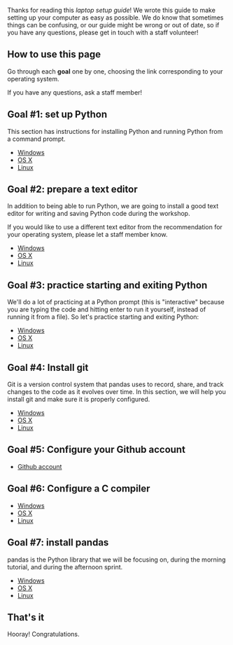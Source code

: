 Thanks for reading this ''laptop setup guide''! We wrote this guide to make setting
up your computer as easy as possible. We do know that sometimes things can be confusing,
or our guide might be wrong or out of date, so if you have any questions, please get in
touch with a staff volunteer!

== How to use this page ==

Go through each '''goal''' one by one, choosing the link
corresponding to your operating system.

If you have any questions, ask a staff member!

== Goal #1: set up Python ==

This section has instructions for installing Python and running Python from a command prompt.

* [[Windows set up Python|Windows]]
* [[OSX set up Python|OS X]]
* [[Linux set up Python|Linux]]

== Goal #2: prepare a text editor ==

In addition to being able to run Python, we are going to install a good text editor for writing and saving Python code during the workshop.

If you would like to use a different text editor from the recommendation for your operating system, please let a staff member know.

* [[Windows text editor|Windows]]
* [[OSX text editor|OS X]]
* [[Linux text editor|Linux]]

== Goal #3: practice starting and exiting Python ==

We'll do a lot of practicing at a Python prompt (this is "interactive" because you are typing the code and hitting enter to run it yourself, instead of running it from a file). So let's practice starting and exiting Python:

* [[Windows interactive Python|Windows]]
* [[OSX interactive Python|OS X]]
* [[Linux interactive Python|Linux]]

== Goal #4: Install git ==

Git is a version control system that pandas uses to record, share, and track
changes to the code as it evolves over time. In this section, we will help you
install git and make sure it is properly configured.

* [[Windows git|Windows]]
* [[OSX git|OS X]]
* [[Linux git|Linux]]

== Goal #5: Configure your Github account ==

* [[Github account]]

== Goal #6: Configure a C compiler ==

* [[Windows compiler|Windows]]
* [[OSX compiler|OS X]]
* [[Linux compiler|Linux]]

== Goal #7: install pandas ==

pandas is the Python library that we will be focusing on, during
the morning tutorial, and during the afternoon sprint.

* [[Windows install pandas|Windows]]
* [[OSX install pandas|OS X]]
* [[Linux install pandas|Linux]]

== That's it ==

Hooray! Congratulations.
